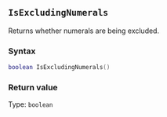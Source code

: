 ::: {.minipage data-latex="{\textwidth}"}
## `IsExcludingNumerals`

Returns whether numerals are being excluded.

### Syntax {-}

``` .lua
boolean IsExcludingNumerals()
```

### Return value {-}

Type: `boolean`
:::
